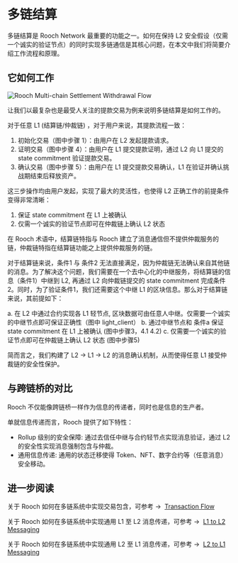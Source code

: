 # 多链结算

多链结算是 Rooch Network 最重要的功能之一。如何在保持 L2 安全假设（仅需一个诚实的验证节点）的同时实现多链通信是其核心问题，在本文中我们将简要介绍工作流程和原理。

## 它如何工作


<Image
  src="/docs/rooch-multi-chain-settlement-withdrawal-flow.jpeg"
  alt="Rooch Multi-chain Settlement Withdrawal Flow"
  width={700}
  height={390}
  className="mx-auto my-4"
/>

让我们以最复杂也是最受人关注的提款交易为例来说明多链结算是如何工作的。

对于任意 L1 (结算链/仲裁链) ，对于用户来说，其提款流程一致：

1. 初始化交易（图中步骤 1）：由用户在 L2 发起提款请求。
2. 证明交易（图中步骤 4）：由用户在 L1 提交提款证明，通过 L2 向 L1 提交的 state commitment 验证提款交易。
3. 确认交易（图中步骤 5）：由用户在 L1 提交提款交易确认，L1 在验证并确认挑战期结束后释放资产。

这三步操作均由用户发起，实现了最大的灵活性，也使得 L2 正确工作的前提条件变得非常清晰：

1. 保证 state commitment 在 L1 上被确认
2. 仅需一个诚实的验证节点即可在仲裁链上确认 L2 状态

在 Rooch 术语中，结算链特指与 Rooch 建立了消息通信但不提供仲裁服务的链，仲裁链特指在结算链功能之上提供仲裁服务的链。

对于结算链来说，条件1 与 条件2 无法直接满足，因为仲裁链无法确认来自其他链的消息。为了解决这个问题，我们需要在一个去中心化的中继服务，将结算链的信息（条件1）中继到 L2, 再通过 L2 向仲裁链提交的 state commitment
完成条件2。同时，为了验证条件1，我们还需要这个中继 L1 的区块信息。那么对于结算链来说，其前提如下：

a. 在 L2 中通过合约实现各 L1 轻节点, 区块数据可由任意人中继。仅需要一个诚实的中继节点即可保证正确性（图中 light_client）
b. 通过中继节点和 条件a 保证 state commitment 在 L1 上被确认 (图中步骤3，4.1 4.2)
c. 仅需要一个诚实的验证节点即可在仲裁链上确认 L2 状态 (图中步骤5)

简而言之，我们构建了 L2 -> L1 -> L2 的消息确认机制，从而使得任意 L1 接受仲裁链的安全性保护。

## 与跨链桥的对比

Rooch 不仅能像跨链桥一样作为信息的传递者，同时也是信息的生产者。

单就信息传递而言，Rooch 提供了如下特性：

- Rollup 级别的安全保障: 通过去信任中继与合约轻节点实现消息验证，通过 L2 的安全性实现消息强制包含与仲裁。
- 通用信息传递: 通用的状态迁移使得 Token、NFT、数字合约等（任意消息）安全移动。

## 进一步阅读

关于 Rooch 如何在多链系统中实现交易包含，可参考 →  [Transaction Flow](../../core-concepts/transaction/transaction-flow.zh-CN.mdx) 

关于 Rooch 如何在多链系统中实现通用 L1 至 L2 消息传递，可参考 →  [L1 to L2 Messaging](./l1-to-l2-messaging.zh-CN.mdx) 

关于 Rooch 如何在多链系统中实现通用 L2 至 L1 消息传递，可参考 →  [L2 to L1 Messaging](./l2-to-l1-messaging.zh-CN.mdx) 
